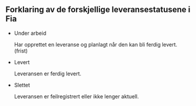 ::: {.callout-note collapse="true"}
## Forklaring av de forskjellige leveransestatusene i Fia

*   Under arbeid

    Har opprettet en leveranse og planlagt når den kan bli ferdig levert. (frist)
*   Levert

    Leveransen er ferdig levert.
*   Slettet

    Leveransen er feilregistrert eller ikke lenger aktuell.

:::
